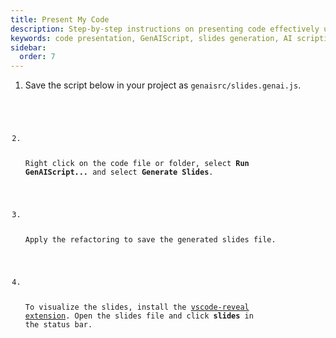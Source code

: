 ```yaml
---
title: Present My Code
description: Step-by-step instructions on presenting code effectively using GenAIScript and creating engaging slides.
keywords: code presentation, GenAIScript, slides generation, AI scripting, code visualization
sidebar:
  order: 7
---
```


<Steps>

<ol>

<li> 

Save the script below in your project as `genaisrc/slides.genai.js`.

<Code code={importedCode} wrap={true} lang="js" title="slides.genai.js" />

</li>

<li>

Right click on the code file or folder, select **Run GenAIScript...** and select **Generate Slides**.

</li>

<li>

Apply the refactoring to save the generated slides file.

</li>

<li>

To visualize the slides, install the [vscode-reveal extension](https://marketplace.visualstudio.com/items?itemName=evilz.vscode-reveal).
Open the slides file and click **slides** in the status bar.

</li>

</ol>

</Steps>